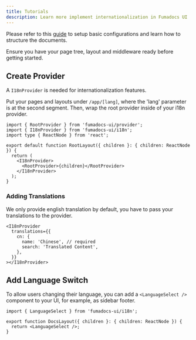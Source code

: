 ```yaml
---
title: Tutorials
description: Learn more implement internationalization in Fumadocs UI
---
```


Please refer to this
[guide](/stacks/internationalization) to setup basic
configurations and learn how to structure the documents.

Ensure you have your page tree, layout and middleware ready before getting
started.

## Create Provider

A `I18nProvider` is needed for internationalization features.

Put your pages and layouts under `/app/[lang]`, where the 'lang' parameter is at the second segment.
Then, wrap the root provider inside of your i18n provider.

```tsx
import { RootProvider } from 'fumadocs-ui/provider';
import { I18nProvider } from 'fumadocs-ui/i18n';
import type { ReactNode } from 'react';

export default function RootLayout({ children }: { children: ReactNode }) {
  return (
    <I18nProvider>
      <RootProvider>{children}</RootProvider>
    </I18nProvider>
  );
}
```

### Adding Translations

We only provide english translation by default, you have to pass your translations to the provider.

```tsx
<I18nProvider
  translations={{
    cn: {
      name: 'Chinese', // required
      search: 'Translated Content',
    },
  }}
></I18nProvider>
```

## Add Language Switch

To allow users changing their language, you can add a `<LanguageSelect />`
component to your UI, for example, as sidebar footer.

```tsx title="[lang]/docs/layout.tsx"
import { LanguageSelect } from 'fumadocs-ui/i18n';

export function DocsLayout({ children }: { children: ReactNode }) {
  return <LanguageSelect />;
}
```
